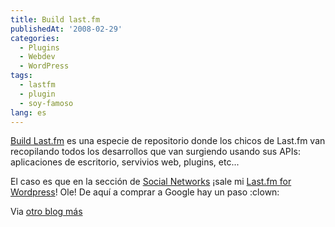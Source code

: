 ```yaml
---
title: Build last.fm
publishedAt: '2008-02-29'
categories:
  - Plugins
  - Webdev
  - WordPress
tags:
  - lastfm
  - plugin
  - soy-famoso
lang: es
---
```


[Build Last.fm](http://build.last.fm/) es una especie de repositorio donde los chicos de Last.fm van recopilando todos los desarrollos que van surgiendo usando sus APIs: aplicaciones de escritorio, servivios web, plugins, etc...

El caso es que en la sección de [Social Networks](http://build.last.fm/category/4) ¡sale mi [Last.fm for Wordpress](http://rick.jinlabs.com/code/lastfm)! Ole! De aquí a comprar a Google hay un paso :clown:

Via [otro blog más](http://obm.corcoles.net/20080228/cosillas-para-lastfm/)
